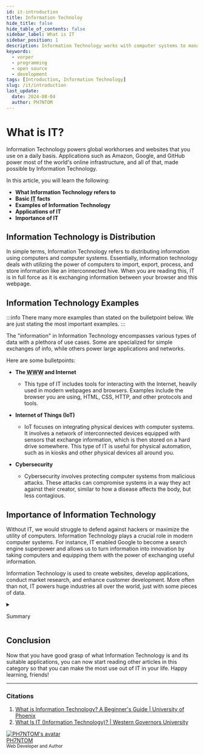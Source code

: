 ```yaml
---
id: it-introduction
title: Information Technoloy
hide_title: false
hide_table_of_contents: false
sidebar_label: What is IT
sidebar_position: 1
description: Information Technology works with computer systems to manage and exchange information between other computers.
keywords:
  - vorper
  - programming
  - open source
  - development
tags: [Introduction, Information Technology]
slug: /it/introduction
last_update:
  date: 2024-08-04
  author: PH7NTOM
---
```


# What is IT?

Information Technology powers global workhorses and websites that you use on a daily basis. Applications such as Amazon, Google, and GitHub power most of the world's online infrastructure, and all of that, made possible by Information Technology.

In this article, you will learn the following:

- **What Information Technology refers to**
- **Basic <abbr title="Information Technology">IT</abbr> facts**
- **Examples of Information Technology**
- **Applications of IT**
- **Importance of IT**

## Information Technology is Distribution

In simple terms, Information Technology refers to distributing information using computers and computer systems. Essentially, information technology deals with utilizing the power of computers to import, export, process, and store information like an interconnected hive. When you are reading this, IT is in full force as it is exchanging information between your browser and this webpage.

## Information Technology Examples

:::info
There many more examples than stated on the bulletpoint below. We are just stating the most important examples.
:::

The "information" in Information Technology encompasses various types of data with a plethora of use cases. Some are specialized for simple exchanges of info, while others power large applications and networks.

Here are some bulletpoints:

- **The <abbr title="World Wide Web">WWW</abbr> and Internet**

  - This type of IT includes tools for interacting with the Internet, heavily used in modern webpages and browsers. Examples include the browser you are using, HTML, CSS, HTTP, and other protocols and tools.

- **Internet of Things (IoT)**

  - IoT focuses on integrating physical devices with computer systems. It involves a network of interconnected devices equipped with sensors that exchange information, which is then stored on a hard drive somewhere. This type of IT is useful for physical automation, such as in kiosks and other physical devices all around you.

- **Cybersecurity**

  - Cybersecurity involves protecting computer systems from malicious attacks. These attacks can compromise systems in a way they act against their creator, similar to how a disease affects the body, but less contagious.

## Importance of Information Technology

Without IT, we would struggle to defend against hackers or maximize the utility of computers. Information Technology plays a crucial role in modern computer systems. For instance, IT enabled Google to become a search engine superpower and allows us to turn information into innovation by taking computers and equipping them with the power of exchanging useful information.

Information Technology is used to create websites, develop applications, conduct market research, and enhance customer development. More often than not, IT powers huge industries all over the world, just with some pieces of data.

<details>
<summary>

Summary

</summary>

Information Technology (IT) refers to the use of computers and computer systems to manage and distribute information. It encompasses the import, export, processing, and storage of data. IT is integral to modern systems, enabling tasks such as browsing the web, interacting with IoT devices, and protecting systems through cybersecurity.

Examples of IT include:

- **The World Wide Web (WWW) and Internet**: Tools for web interaction, such as browsers and protocols like HTML and HTTP.
- **Internet of Things (IOT)**: Networks of interconnected devices that automate real-world processes through data exchange.
- **Cybersecurity**: Measures to protect computer systems from malicious attacks.

IT is significant for developing websites, applications, conducting research, and enhancing customer development. It underpins significant technological advancements and industrial operations globally.

</details>

## Conclusion

Now that you have good grasp of what Information Technology is and its suitable applications, you can now start reading other articles in this category so that you can make the most use out of IT in your life. Happy learning, friends!

---

<h3>Citations</h3>

1. [What is Information Technology? A Beginner's Guide | University of Phoenix](https://www.phoenix.edu/what-is-it)
2. [What Is IT (Information Technology)? | Western Governors University](https://www.wgu.edu/blog/what-information-technology2307)

<div className="avatar">
  <a href="https://github.com/PH7N" target="_blank">
    <img
      className="avatar__photo avatar__photo--lg"
      src="https://github.com/PH7N.png"
      alt="PH7NTOM's avatar"
    />
  </a>
  <div className="avatar__intro">
    <a href="https://github.com/PH7N" target="_blank">
      <div className="avatar__name">PH7NTOM</div>
    </a>
    <small className="avatar__subtitle">Web Developer and Author</small>
  </div>
</div>
